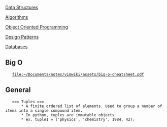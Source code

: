 [[Data Structures]]

[[Algorithms]]

[[Object Oriented Programming]]

[[Design Patterns]]

[[Databases]]

== Big O ==
    [[file:~/Documents/notes/vimwiki/assets/big-o-cheatsheet.pdf]]

== General ==
    === Tuples ===
        * A finite ordered list of elements. Used to group a number of items into a single compound item.
        * In python, tuples are immutable objects
        * ex. tuple1 = ('physics', 'chemistry', 1984, 42);
